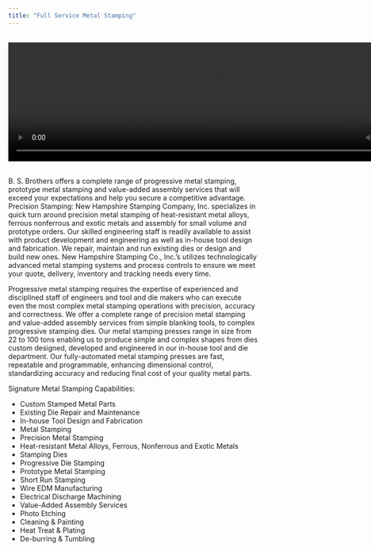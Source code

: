 ```yaml
---
title: "Full Service Metal Stamping"
---
```


<br>
<video width="850" height="240" controls>
  <source src="Classification.mp4" type="video/mp4">
  <source src="Classification.ogg" type="video/ogg">
Your browser does not support the video tag.
</video>




<br> 
B. S. Brothers offers a complete range of progressive metal stamping, prototype metal stamping and value-added assembly services that will exceed your expectations and help you secure a competitive advantage. Precision Stamping: New Hampshire Stamping Company, Inc. specializes in quick turn around precision metal stamping of heat-resistant metal alloys, ferrous nonferrous and exotic metals and assembly for small volume and prototype orders. Our skilled engineering staff is readily available to assist with product development and engineering as well as in-house tool design and fabrication. We repair, maintain and run existing dies or design and build new ones. New Hampshire Stamping Co., Inc.’s utilizes technologically advanced metal stamping systems and process controls to ensure we meet your quote, delivery, inventory and tracking needs every time. 

Progressive metal stamping requires the expertise of experienced and disciplined staff of engineers and tool and die makers who can execute even the most complex metal stamping operations with precision, accuracy and correctness. We offer a complete range of precision metal stamping and value-added assembly services from simple blanking tools, to complex progressive stamping dies. Our metal stamping presses range in size from 22 to 100 tons enabling us to produce simple and complex shapes from dies custom designed, developed and engineered in our in-house tool and die department. Our fully-automated metal stamping presses are fast, repeatable and programmable, enhancing dimensional control, standardizing accuracy and reducing final cost of your quality metal parts. 

Signature Metal Stamping Capabilities:
<br>

- Custom Stamped Metal Parts
- Existing Die Repair and Maintenance
- In-house Tool Design and Fabrication
- Metal Stamping
- Precision Metal Stamping
- Heat-resistant Metal Alloys, Ferrous, Nonferrous and Exotic Metals
- Stamping Dies
- Progressive Die Stamping
- Prototype Metal Stamping
- Short Run Stamping
- Wire EDM Manufacturing
- Electrical Discharge Machining
- Value-Added Assembly Services
- Photo Etching
- Cleaning & Painting
- Heat Treat & Plating
- De-burring & Tumbling
<br>